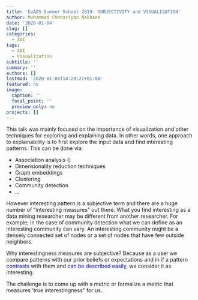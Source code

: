 ```yaml
---
title: 'EuADS Summer School 2019: SUBJECTIVITY and VISUALIZATION'
author: Muhammad Chenariyan Nakhaee
date: '2020-01-04'
slug: []
categories:
  - XAI
tags:
  - XAI
  - Visualization
subtitle: ''
summary: ''
authors: []
lastmod: '2020-01-04T14:28:27+01:00'
featured: no
image:
  caption: ''
  focal_point: ''
  preview_only: no
projects: []
---
```




This talk was mainly focused on the importance of visualization and other techniques for exploring and explaining data.  In other words,  one approach to explainability is to first explore the input data and find interesting patterns. This can be done via:

- Association analysis ()
- Dimensionality reduction techniques
- Graph embeddings
- Clustering
- Community detection 
- ...

However interesting pattern is a subjective term and there are a huge number of "interesting measures" out there. What you find interesting as a data mining researcher may be different from another researcher.   For example, in the case of community detection what we can define as an interesting community can vary. An  interesting community might be a densely connected set of nodes or a set of nodes that have few outside neighbors.

Why interestingness measures are subjective? Because as a user we compare patterns with our prior beliefs or expectations and in if a pattern <span style="color:blue"> contrasts</span> with them and <span style="color:blue"> can be described easily</span>, we consider it as interesting.

The challenge is to come up with a metric or formalize a metric that measures 'true interestingness" for us.

